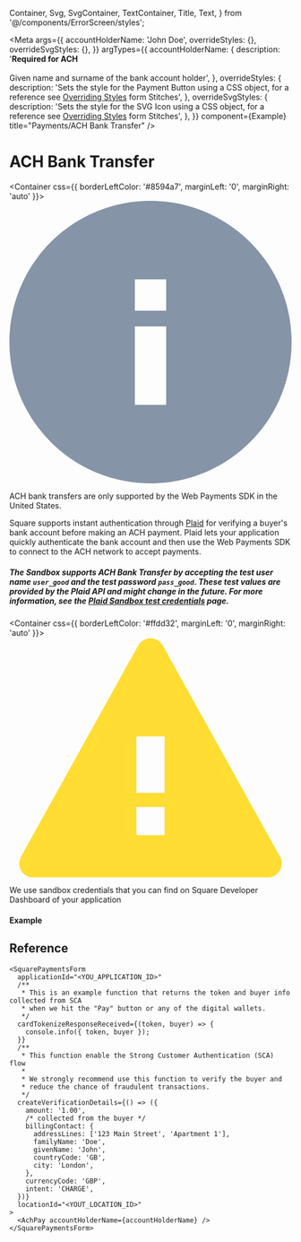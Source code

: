   Container,
  Svg,
  SvgContainer,
  TextContainer,
  Title,
  Text,
} from '@/components/ErrorScreen/styles';

<Meta
  args={{
    accountHolderName: 'John Doe',
    overrideStyles: {},
    overrideSvgStyles: {},
  }}
  argTypes={{
    accountHolderName: {
      description:
        '<b>Required for ACH</b> <br /><br />Given name and surname of the bank account holder',
    },
    overrideStyles: {
      description:
        'Sets the style for the Payment Button using a CSS object, for a reference see [Overriding Styles](https://stitches.dev/docs/overriding-styles) form Stitches',
    },
    overrideSvgStyles: {
      description:
        'Sets the style for the SVG Icon using a CSS object, for a reference see [Overriding Styles](https://stitches.dev/docs/overriding-styles) form Stitches',
    },
  }}
  component={Example}
  title="Payments/ACH Bank Transfer"
/>

# ACH Bank Transfer

<Container css={{ borderLeftColor: '#8594a7', marginLeft: '0', marginRight: 'auto' }}>
  <SvgContainer>
    <Svg height={18} viewBox="0 0 18 18" width={18}>
      <path
        d="M9,18 C4.02943725,18 0,13.9705627 0,9 C0,4.02943725 4.02943725,0 9,0 C13.9705627,0 18,4.02943725 18,9 C18,13.9705627 13.9705627,18 9,18 Z M10,13 L10,8 L8,8 L8,13 L10,13 Z M8,5 L8,7 L10,7 L10,5 L8,5 Z"
        fill="#8594a7"
        fillRule="nonzero"
      />
    </Svg>
  </SvgContainer>

  <TextContainer>
    <Title css={{ fontWeight: 600 }}>Note</Title>
    <Text>
      ACH bank transfers are only supported by the Web Payments SDK in the United States.
    </Text>
  </TextContainer>
</Container>

Square supports instant authentication through [Plaid](https://plaid.com/products/auth) for verifying a buyer&apos;s bank account before making an ACH payment. Plaid lets your application quickly authenticate the bank account and then use the Web Payments SDK to connect to the ACH network to accept payments.

##### The Sandbox supports ACH Bank Transfer by accepting the test user name `user_good` and the test password `pass_good`. These test values are provided by the Plaid API and might change in the future. For more information, see the [Plaid Sandbox test credentials](https://plaid.com/docs/sandbox/test-credentials/) page.

<Container css={{ borderLeftColor: '#ffdd32', marginLeft: '0', marginRight: 'auto' }}>
  <SvgContainer>
    <Svg height={17} viewBox="0 0 20 17" width={20}>
      <path
        d="M10.874.573l8.3 14.941A1 1 0 0118.3 17H1.7a1 1 0 01-.875-1.486l8.3-14.94a1 1 0 011.75 0zM9 12v2h2v-2H9zm2-1V7H9v4h2z"
        fill="#ffdd32"
        fillRule="evenodd"
      />
    </Svg>
  </SvgContainer>

  <TextContainer>
    <Title css={{ fontWeight: 600 }}>You will not be charged for using this payment method</Title>
    <Text>
      We use sandbox credentials that you can find on Square Developer Dashboard
      of your application
    </Text>
  </TextContainer>
</Container>

#### Example

<Canvas>
  <Story name="Example" story={Example} />
</Canvas>

<ArgsTable story="Example" />

## Reference

```tsx
<SquarePaymentsForm
  applicationId="<YOU_APPLICATION_ID>"
  /**
   * This is an example function that returns the token and buyer info collected from SCA
   * when we hit the "Pay" button or any of the digital wallets.
   */
  cardTokenizeResponseReceived={(token, buyer) => {
    console.info({ token, buyer });
  }}
  /**
   * This function enable the Strong Customer Authentication (SCA) flow
   *
   * We strongly recommend use this function to verify the buyer and
   * reduce the chance of fraudulent transactions.
   */
  createVerificationDetails={() => ({
    amount: '1.00',
    /* collected from the buyer */
    billingContact: {
      addressLines: ['123 Main Street', 'Apartment 1'],
      familyName: 'Doe',
      givenName: 'John',
      countryCode: 'GB',
      city: 'London',
    },
    currencyCode: 'GBP',
    intent: 'CHARGE',
  })}
  locationId="<YOUT_LOCATION_ID>"
>
  <AchPay accountHolderName={accountHolderName} />
</SquarePaymentsForm>
```
